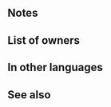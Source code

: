 {{Weapon Infobox
|tagid=SID_フレリアの宝槍
|weaponName=Lance of Frelia
|image=wep_lc099
|weaponType=Lance
|might=16
|range=1
|cooldown=-1
|effect=Accelerates Special trigger (cooldown count-1). Unit can move to a space within 2 spaces of an ally within 2 spaces. At start of combat, if unit's HP ≥ 25%, grants Atk/Spd+6 to unit during combat, and also, if unit initiates combat, grants Def/Res+10 during combat.
|cost=400
|exclusive=1
|statModifiers=0,16,0,0,0
|required=Silver Lance
|intID=2516
|sort=522
|effectRange=2
|value=20
|timingID=24
|abilityID=80
|limit1ID=42
|properties=
}}
==Notes==
{{Warp interaction}}
{{Temporary buffs}}
{{IfUnitInitiates}}
==List of owners==
{{Skill Hero List}}
==In other languages==
{{OtherLanguages
|japanese=フレリアの宝槍
|german=Frelia-Lanze
|spanishEU=Lanza freliana
|spanishLA=Lanza freliana
|french=Lance de Frelia
|italian=Lancia di Frelia
|chineseTW=弗萊利亞的寶槍
|portuguese=Lança de Frelia
}}
==See also==
{{See also skills|cond=Description LIKE '%can move to%ally%within 2 spaces%' AND Description NOT LIKE '%"%' OR Description LIKE '%if unit initiates combat%Def/Res+%during combat%' AND Description NOT LIKE '%if unit initiates combat%/Def/Res+%during combat%'}}
{{Weapons Navbox}}